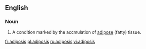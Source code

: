 ==English==

===Noun===
{{en-noun|adiposes}}

# {{medical}} A condition marked by the accmulation of [[adipose]] (fatty) tissue.

[[fr:adiposis]]
[[pl:adiposis]]
[[ru:adiposis]]
[[vi:adiposis]]